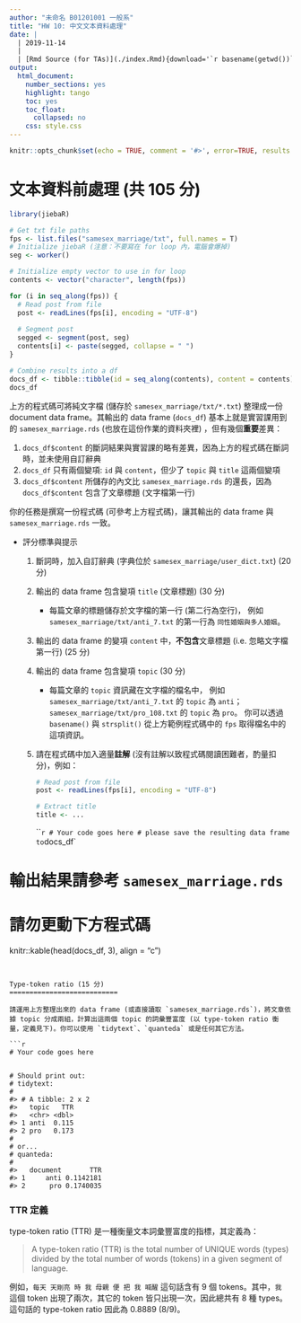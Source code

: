 ```yaml
---
author: "未命名 B01201001 一般系"
title: "HW 10: 中文文本資料處理"
date: |
  | 2019-11-14
  |
  | [Rmd Source (for TAs)](./index.Rmd){download='`r basename(getwd())`.Rmd'}
output:
  html_document:
    number_sections: yes
    highlight: tango
    toc: yes
    toc_float:
      collapsed: no
    css: style.css
---
```


```r
knitr::opts_chunk$set(echo = TRUE, comment = '#>', error=TRUE, results = 'hold', out.width='70%', fig.align = 'center', message = FALSE)
```

文本資料前處理 (共 105 分)
===========================

```r
library(jiebaR)

# Get txt file paths
fps <- list.files("samesex_marriage/txt", full.names = T)
# Initialize jiebaR (注意：不要寫在 for loop 內，電腦會爆掉)
seg <- worker()

# Initialize empty vector to use in for loop
contents <- vector("character", length(fps))

for (i in seq_along(fps)) {
  # Read post from file
  post <- readLines(fps[i], encoding = "UTF-8")
  
  # Segment post
  segged <- segment(post, seg)
  contents[i] <- paste(segged, collapse = " ")
}

# Combine results into a df
docs_df <- tibble::tibble(id = seq_along(contents), content = contents)
docs_df
```

上方的程式碼可將純文字檔 (儲存於 `samesex_marriage/txt/*.txt`) 整理成一份 document data frame。其輸出的 data frame (`docs_df`) 基本上就是實習課用到的 `samesex_marriage.rds` (也放在這份作業的資料夾裡) ，但有幾個**重要**差異：

1. `docs_df$content` 的斷詞結果與實習課的略有差異，因為上方的程式碼在斷詞時，並未使用自訂辭典
2. `docs_df` 只有兩個變項: `id` 與 `content`，但少了 `topic` 與 `title` 這兩個變項
3. `docs_df$content` 所儲存的內文比 `samesex_marriage.rds` 的還長，因為 `docs_df$content` 包含了文章標題 (文字檔第一行)

你的任務是撰寫一份程式碼 (可參考上方程式碼)，讓其輸出的 data frame 與 `samesex_marriage.rds` 一致。

- 評分標準與提示
    1. 斷詞時，加入自訂辭典 (字典位於 `samesex_marriage/user_dict.txt`)  (20 分)
    
    2. 輸出的 data frame 包含變項 `title` (文章標題) (30 分)
        - 每篇文章的標題儲存於文字檔的第一行 (第二行為空行)，
        例如 `samesex_marriage/txt/anti_7.txt` 的第一行為 `同性婚姻與多人婚姻`。
    
    3. 輸出的 data frame 的變項 `content` 中，**不包含**文章標題 (i.e. 忽略文字檔第一行) (25 分)
    
    4. 輸出的 data frame 包含變項 `topic` (30 分)
        - 每篇文章的 `topic` 資訊藏在文字檔的檔名中，
        例如 `samesex_marriage/txt/anti_7.txt` 的 `topic` 為 `anti`；
        `samesex_marriage/txt/pro_108.txt` 的 `topic` 為 `pro`。
        你可以透過 `basename()` 與 `strsplit()` 從上方範例程式碼中的 `fps` 取得檔名中的這項資訊。
    5. 請在程式碼中加入適量**註解** (沒有註解以致程式碼閱讀困難者，酌量扣分)，例如：
        
        ```r
        # Read post from file
        post <- readLines(fps[i], encoding = "UTF-8")
        
        # Extract title
        title <- ...
        ```
```r
# Your code goes here
# please save the resulting data frame to `docs_df`


# 輸出結果請參考 `samesex_marriage.rds`
# 請勿更動下方程式碼
knitr::kable(head(docs_df, 3), align = "c")
```


Type-token ratio (15 分)
===========================

請運用上方整理出來的 data frame (或直接讀取 `samesex_marriage.rds`)，將文章依據 topic 分成兩組，計算出這兩個 topic 的詞彙豐富度 (以 type-token ratio 衡量，定義見下)。你可以使用 `tidytext`、`quanteda` 或是任何其它方法。

```r
# Your code goes here


# Should print out:
# tidytext:
#
#> # A tibble: 2 x 2
#>   topic   TTR
#>   <chr> <dbl>
#> 1 anti  0.115
#> 2 pro   0.173
#
# or...
# quanteda:
#
#>   document       TTR
#> 1     anti 0.1142181
#> 2      pro 0.1740035
```


### TTR 定義

type-token ratio (TTR) 是一種衡量文本詞彙豐富度的指標，其定義為：

> A type-token ratio (TTR) is the total number of UNIQUE words (types) divided by the total number of words (tokens) in a given segment of language.

例如，`每天 天剛亮 時 我 母親 便 把 我 喊醒` 這句話含有 9 個 tokens。其中，`我` 這個 token 出現了兩次，其它的 token 皆只出現一次，因此總共有 8 種 types。這句話的 type-token ratio 因此為 0.8889 (8/9)。
